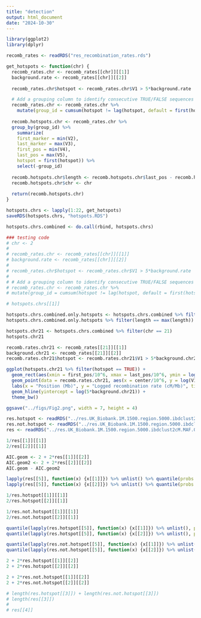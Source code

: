 ```yaml
---
title: "detection"
output: html_document
date: "2024-10-30"
---
```


```r
library(ggplot2)
library(dplyr)

recomb_rates <- readRDS("res_recombination_rates.rds")

get_hotspots <- function(chr) {
  recomb_rates.chr <- recomb_rates[[chr]][[1]]
  background.rate <- recomb_rates[[chr]][[2]]
  
  recomb_rates.chr$hotspot <- recomb_rates.chr$V1 > 5*background.rate

  # Add a grouping column to identify consecutive TRUE/FALSE sequences
  recomb_rates.chr <- recomb_rates.chr %>%
    mutate(group_id = cumsum(hotspot != lag(hotspot, default = first(hotspot))))
  
  recomb.hotspots.chr <- recomb_rates.chr %>%
  group_by(group_id) %>%
    summarize(
    first_marker = min(V2),
    last_marker = max(V3),
    first_pos = min(V4),
    last_pos = max(V5),
    hotspot = first(hotspot)) %>%
    select(-group_id) 
  
  recomb.hotspots.chr$length <- recomb.hotspots.chr$last_pos - recomb.hotspots.chr$first_pos + 1
  recomb.hotspots.chr$chr <- chr
  
  return(recomb.hotspots.chr)
}

hotspots.chrs <- lapply(1:22, get_hotspots)
saveRDS(hotspots.chrs, "hotspots.RDS")

hotspots.chrs.combined <- do.call(rbind, hotspots.chrs)
```

```r
### testing code
# chr <- 2
# 
# recomb_rates.chr <- recomb_rates[[chr]][[1]]
# background.rate <- recomb_rates[[chr]][[2]]
#   
# recomb_rates.chr$hotspot <- recomb_rates.chr$V1 > 5*background.rate
# 
# # Add a grouping column to identify consecutive TRUE/FALSE sequences
# recomb_rates.chr <- recomb_rates.chr %>%
# mutate(group_id = cumsum(hotspot != lag(hotspot, default = first(hotspot))))

# hotspots.chrs[[1]]
```

```r
hotspots.chrs.combined.only.hotspots <- hotspots.chrs.combined %>% filter(hotspot == TRUE)
hotspots.chrs.combined.only.hotspots %>% filter(length == max(length))

hotspots.chr21 <- hotspots.chrs.combined %>% filter(chr == 21)
hotspots.chr21

recomb.rates.chr21 <- recomb_rates[[21]][[1]]
background.chr21 <- recomb_rates[[21]][[2]]
recomb.rates.chr21$hotspot <- recomb.rates.chr21$V1 > 5*background.chr21

ggplot(hotspots.chr21 %>% filter(hotspot == TRUE)) +
  geom_rect(aes(xmin = first_pos/10^6, xmax = last_pos/10^6, ymin = log(5*background.chr21)-0.5, ymax = log(5*background.chr21)+0.5), fill = "#E41A1C", color = "#E41A1C", size = 0.1) +
  geom_point(data = recomb.rates.chr21, aes(x = center/10^6, y = log(V1)), size = 0.3, alpha = 0.4) +
  labs(x = "Position (Mb)", y = "Logged recombination rate (cM/Mb)", title = "Recombination hotspots on chromosome 21") +
  geom_hline(yintercept = log(5*background.chr21)) +
  theme_bw()

ggsave("../figs/Fig2.png", width = 7, height = 4)
```

```r
res.hotspot <- readRDS("../res.UK_Biobank.1M.1500.region.5000.ibdclust2cM.MAF.0.5.boot.grouped.keep.ends.hotspot.rds")
res.not.hotspot <- readRDS("../res.UK_Biobank.1M.1500.region.5000.ibdclust2cM.MAF.0.5.boot.grouped.keep.ends.not.hotspot.rds")
res <- readRDS("../res.UK_Biobank.1M.1500.region.5000.ibdclust2cM.MAF.0.5.boot.grouped.keep.ends.rds")

1/res[[1]][[1]]
2/res[[2]][[1]]

AIC.geom <- 2 + 2*res[[1]][[2]]
AIC.geom2 <- 2 + 2*res[[2]][[2]]
AIC.geom - AIC.geom2

lapply(res[[5]], function(x) {x[[1]]}) %>% unlist() %>% quantile(probs = c(0.025, 0.975))
lapply(res[[5]], function(x) {x[[2]]}) %>% unlist() %>% quantile(probs = c(0.025, 0.975))
```

```r
1/res.hotspot[[1]][[1]]
2/res.hotspot[[2]][[1]]

1/res.not.hotspot[[1]][[1]]
2/res.not.hotspot[[2]][[1]]

quantile(lapply(res.hotspot[[5]], function(x) {x[[1]]}) %>% unlist(), probs = c(0.025, 0.975))
quantile(lapply(res.hotspot[[5]], function(x) {x[[2]]}) %>% unlist(), probs = c(0.025, 0.975))

quantile(lapply(res.not.hotspot[[5]], function(x) {x[[1]]}) %>% unlist(), probs = c(0.025, 0.975))
quantile(lapply(res.not.hotspot[[5]], function(x) {x[[2]]}) %>% unlist(), probs = c(0.025, 0.975))

2 + 2*res.hotspot[[1]][[2]]
2 + 2*res.hotspot[[2]][[2]]

2 + 2*res.not.hotspot[[1]][[2]]
2 + 2*res.not.hotspot[[2]][[2]]
```
```r
# length(res.hotspot[[3]]) + length(res.not.hotspot[[3]])
# length(res[[3]])
# 
# res[[4]]
```


